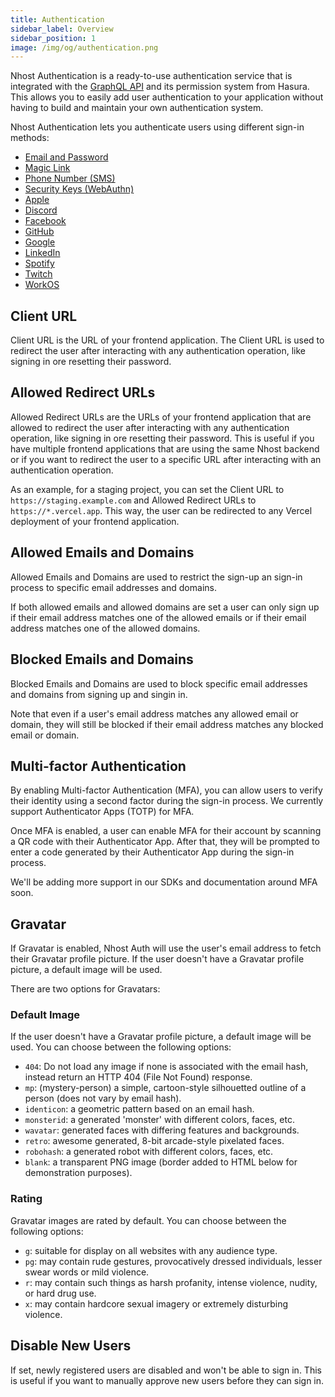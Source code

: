```yaml
---
title: Authentication
sidebar_label: Overview
sidebar_position: 1
image: /img/og/authentication.png
---
```


Nhost Authentication is a ready-to-use authentication service that is integrated with the [GraphQL API](/graphql) and its permission system from Hasura. This allows you to easily add user authentication to your application without having to build and maintain your own authentication system.

Nhost Authentication lets you authenticate users using different sign-in methods:

- [Email and Password](/authentication/sign-in-with-email-and-password)
- [Magic Link](/authentication/sign-in-with-magic-link)
- [Phone Number (SMS)](/authentication/sign-in-with-phone-number-sms)
- [Security Keys (WebAuthn)](/authentication/sign-in-with-phone-number-sms)
- [Apple](/authentication/sign-in-with-apple)
- [Discord](/authentication/sign-in-with-discord)
- [Facebook](/authentication/sign-in-with-facebook)
- [GitHub](/authentication/sign-in-with-github)
- [Google](/authentication/sign-in-with-google)
- [LinkedIn](/authentication/sign-in-with-linkedin)
- [Spotify](/authentication/sign-in-with-spotify)
- [Twitch](/authentication/sign-in-with-twitch)
- [WorkOS](/authentication/sign-in-with-workos)

## Client URL

Client URL is the URL of your frontend application. The Client URL is used to redirect the user after interacting with any authentication operation, like signing in ore resetting their password.

## Allowed Redirect URLs

Allowed Redirect URLs are the URLs of your frontend application that are allowed to redirect the user after interacting with any authentication operation, like signing in ore resetting their password. This is useful if you have multiple frontend applications that are using the same Nhost backend or if you want to redirect the user to a specific URL after interacting with an authentication operation.

As an example, for a staging project, you can set the Client URL to `https://staging.example.com` and Allowed Redirect URLs to `https://*.vercel.app`. This way, the user can be redirected to any Vercel deployment of your frontend application.

## Allowed Emails and Domains

Allowed Emails and Domains are used to restrict the sign-up an sign-in process to specific email addresses and domains.

If both allowed emails and allowed domains are set a user can only sign up if their email address matches one of the allowed emails or if their email address matches one of the allowed domains.

## Blocked Emails and Domains

Blocked Emails and Domains are used to block specific email addresses and domains from signing up and singin in.

Note that even if a user's email address matches any allowed email or domain, they will still be blocked if their email address matches any blocked email or domain.

## Multi-factor Authentication

By enabling Multi-factor Authentication (MFA), you can allow users to verify their identity using a second factor during the sign-in process. We currently support Authenticator Apps (TOTP) for MFA.

Once MFA is enabled, a user can enable MFA for their account by scanning a QR code with their Authenticator App. After that, they will be prompted to enter a code generated by their Authenticator App during the sign-in process.

We'll be adding more support in our SDKs and documentation around MFA soon.

## Gravatar

If Gravatar is enabled, Nhost Auth will use the user's email address to fetch their Gravatar profile picture. If the user doesn't have a Gravatar profile picture, a default image will be used.

There are two options for Gravatars:

### Default Image

If the user doesn't have a Gravatar profile picture, a default image will be used. You can choose between the following options:

- `404`: Do not load any image if none is associated with the email hash, instead return an HTTP 404 (File Not Found) response.
- `mp`: (mystery-person) a simple, cartoon-style silhouetted outline of a person (does not vary by email hash).
- `identicon`: a geometric pattern based on an email hash.
- `monsterid`: a generated 'monster' with different colors, faces, etc.
- `wavatar`: generated faces with differing features and backgrounds.
- `retro`: awesome generated, 8-bit arcade-style pixelated faces.
- `robohash`: a generated robot with different colors, faces, etc.
- `blank`: a transparent PNG image (border added to HTML below for demonstration purposes).

### Rating

Gravatar images are rated by default. You can choose between the following options:

- `g`: suitable for display on all websites with any audience type.
- `pg`: may contain rude gestures, provocatively dressed individuals, lesser swear words or mild violence.
- `r`: may contain such things as harsh profanity, intense violence, nudity, or hard drug use.
- `x`: may contain hardcore sexual imagery or extremely disturbing violence.

## Disable New Users

If set, newly registered users are disabled and won't be able to sign in. This is useful if you want to manually approve new users before they can sign in.
